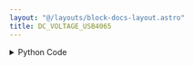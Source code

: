 ```yaml
---
layout: "@/layouts/block-docs-layout.astro"
title: DC_VOLTAGE_USB4065
---
```



<PythonDocsDisplay docstring={docstring} />
<AppDisplay app={app} client:visible />

<details>
<summary>Python Code</summary>
```python
from flojoy import flojoy, DataContainer, Scalar
from flojoy.connection_manager import DeviceConnectionManager
from typing import Optional, Literal
import nidmm


@flojoy(deps={"nidmm": "1.4.6"})
def DC_VOLTAGE_USB4065(
    NI_address: str = "Dev1",
    digits: Literal["4.5", "5.5", "6.5"] = "5.5",
    voltage_limit: Literal["0.1", "1", "10", "100", "300"] = "10",
    default: Optional[DataContainer] = None,
) -> Scalar:
    """The DC_VOLTAGE_USB4065 node reads the DC voltage from a USB-4065.

    The USB-4065 is a NI (National Instruments) multimeter. It is possible that
    the node will work with other NI DMMs (digital multimeters) such as the
    4070 and 4080 series.

    This instrument will likely only be compatible with Windows systems due to
    NI driver availablity. To use the instrument you must install the runtime:

    https://www.ni.com/en/support/downloads/drivers/download.ni-dmm.html

    You must also find the address/resource name for the instrument. You can
    find this using the NI MAX programming which can be downloaded when
    installing the drivers.

    Parameters
    ----------
    NI_address: str
        The NI instrument address for the instrument (e.g. 'Dev0', 'Dev1').
    digits: str
        The accuracy of the reading in digits. Lower values are faster.
    voltage_limit: str
        The maximum voltage to allow, in Volts.

    Returns
    -------
    DataContainer
        Scalar: The DC voltage reading.
    """

    connection = DeviceConnectionManager.get_connection(NI_address)
    session = connection.get_handle()

    session.configure_measurement_digits(
        nidmm.Function.DC_VOLTS,
        range=float(voltage_limit),
        resolution_digits=float(digits),
    )

    reading = session.read()

    return Scalar(c=reading)

```
[Find this Flojoy Block on GitHub](https://github.com/flojoy-ai/blocks/blob/main/blocks/IO/INSTRUMENTS/MULTIMETERS/NI/USB_4065/BASIC/DC_VOLTAGE_USB4065/DC_VOLTAGE_USB4065.py)
</details>


## Example
